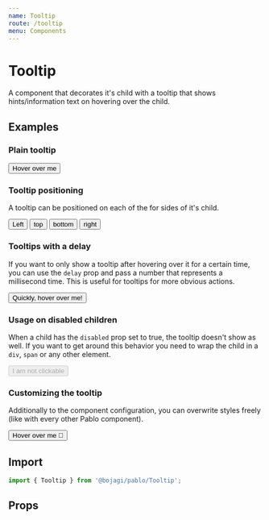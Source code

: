 ```yaml
---
name: Tooltip
route: /tooltip
menu: Components
---
```



# Tooltip

A component that decorates it's child with a tooltip that shows hints/information text on hovering over the child.

## Examples

### Plain tooltip

<Playground>
  <Tooltip content="A tooltip shows on hovering (you just witnessed)">
    <Button color="plain">
      Hover over me
    </Button>
  </Tooltip>
</Playground>

### Tooltip positioning

A tooltip can be positioned on each of the for sides of it's child. 

<Playground>
  <Box display="flex" mx={-4}>
    <Tooltip side="left" content="Left tooltip">
      <Button mx={4} color="plain">
        Left
      </Button>
    </Tooltip>
    <Tooltip side="top" content="Top tooltip">
      <Button mx={4} color="plain">
        top
      </Button>
    </Tooltip>
    <Tooltip side="bottom" content="Bottom tooltip">
      <Button mx={4} color="plain">
        bottom
      </Button>
    </Tooltip>
    <Tooltip side="right" content="Right tooltip">
      <Button mx={4} color="plain">
        right
      </Button>
    </Tooltip>
  </Box>
</Playground>

### Tooltips with a delay

If you want to only show a tooltip after hovering over it for a certain time, you can use the `delay` prop and pass
a number that represents a millisecond time. This is useful for tooltips for more obvious actions.

<Playground>
  <Tooltip content="Sorry for being late" delay={500}>
      <Button color="plain">
        Quickly, hover over me!
      </Button>
    </Tooltip>
</Playground>

### Usage on disabled children

When a child has the `disabled` prop set to true, the tooltip doesn't show as well. If you want to get around this
behavior you need to wrap the child in a `div`, `span` or any other element. 

<Playground>
  <Tooltip content="I'm not there!">
    <Button mx={5} color="plain" disabled={true}>
      I am not clickable
    </Button>
  </Tooltip>
</Playground>

### Customizing the tooltip

Additionally to the component configuration, you can overwrite styles freely (like with every other Pablo component).

<Playground>
  <Tooltip
    content="I am very special"
    customStyles={{
      box: css`
        background-color: red;
        border-radius: 100px;
      `,
      arrow: css`
        border-bottom-color: red;
      `,
    }}
  >
    <Button color="plain">
      Hover over me 🌈
    </Button>
  </Tooltip>
</Playground>
  

## Import

```js
import { Tooltip } from '@bojagi/pablo/Tooltip';
```

## Props

<Props of={Tooltip} />
